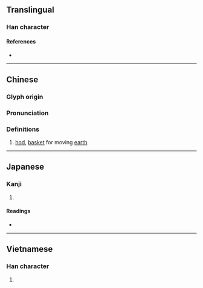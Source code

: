 {{character info/new}}
==Translingual==

===Han character===
{{Han char|rn=75|rad=木|as=07|sn=11|four=46914|canj=DWG|ids=⿰木里}}

====References====
* {{Han ref|kx=0530.130|dkj=14874|dj=0918.110|hdz=21213.030|uh=68A9|ud=26793|bh=D5BC|bd=54716}}

----

==Chinese==
{{zh-forms}}

===Glyph origin===
{{Han etym}}

===Pronunciation===
{{zh-pron
|m=lí
|c=lei4,lei5
|mc=y
|oc=y
|ma=
|cat=n
}}

===Definitions===
{{zh-hanzi}}

# [[hod]], [[basket]] for moving [[earth]]

----

==Japanese==

===Kanji===
{{ja-kanji|grade=|rs=木07}}

# {{defn|lang=ja|sort=木07}}

====Readings====
* {{ja-readings|on=[[り]] (ri), [[し]] (shi), [[じ]] (ji)|kun=[[すき]] (suki)}}

----

==Vietnamese==

===Han character===
{{vi-readings|rs=木07|hanviet=lái}}

# {{defn|lang=vi|sort=木07}}